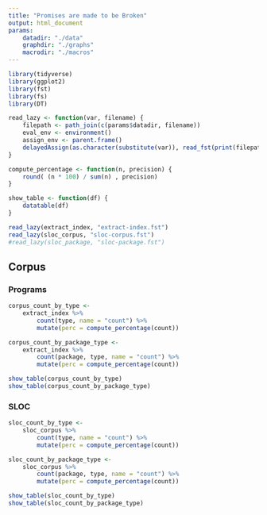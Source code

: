 ```yaml
---
title: "Promises are made to be Broken"
output: html_document
params:
    datadir: "./data"
    graphdir: "./graphs"
    macrodir: "./macros"
---
```


```r
library(tidyverse)
library(ggplot2)
library(fst)
library(fs)
library(DT)
```

```r
read_lazy <- function(var, filename) {
    filepath <- path_join(c(params$datadir, filename))
    eval_env <- environment()
    assign_env <- parent.frame()
    delayedAssign(as.character(substitute(var)), read_fst(print(filepath)), eval_env, assign_env) 
}

compute_percentage <- function(n, precision) {
    round( (n * 100) / sum(n) , precision)
}

show_table <- function(df) {
    datatable(df)
}

read_lazy(extract_index, "extract-index.fst")
read_lazy(sloc_corpus, "sloc-corpus.fst")
#read_lazy(sloc_package, "sloc-package.fst")
```

## Corpus

### Programs

```r
corpus_count_by_type <-
    extract_index %>%
        count(type, name = "count") %>%
        mutate(perc = compute_percentage(count))

corpus_count_by_package_type <-
    extract_index %>%
        count(package, type, name = "count") %>%
        mutate(perc = compute_percentage(count))

show_table(corpus_count_by_type)
show_table(corpus_count_by_package_type)
```

### SLOC

```r
sloc_count_by_type <-
    sloc_corpus %>%
        count(type, name = "count") %>%
        mutate(perc = compute_percentage(count))

sloc_count_by_package_type <-
    sloc_corpus %>%
        count(package, type, name = "count") %>%
        mutate(perc = compute_percentage(count))

show_table(sloc_count_by_type)
show_table(sloc_count_by_package_type)
```
